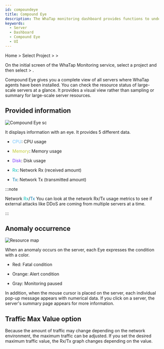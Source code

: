 ```yaml
---
id: compoundeye
title: Compound Eye
description: The WhaTap monitoring dashboard provides functions to understand the overall status of a project at a glance.
keywords:
  - Server
  - Dashboard
  - Compound Eye
  - UI
---
```


Home > Select Project > <Cmdname sid="side_dashboard" className="uitext" /> > <Cmdname sid="side_compoundEye" className="uitext" />

On the initial screen of the WhaTap Monitoring service, select a project and then select <Cmdname sid="side_dashboard" className="uitext" /> > <Cmdname sid="side_compoundEye" className="uitext" />.

<ImgLang img='compoundeye-chart.png' desc='Dashboard Compound Eye'/>

Compound Eye gives you a complete view of all servers where WhaTap agents have been installed. You can check the resource status of large-scale servers at a glance. It provides a visual view rather than sampling or summary for large-scale server resources.

## Provided information

![Compound Eye sc](/img/compound-eye.png)

It displays information with an eye. It provides 5 different data.

- <font color='73C2FC'>CPU</font>: CPU usage

- <font color='C0CA33'>Memory</font>: Memory usage

- <font color='7632FF'>Disk</font>: Disk usage

- <font color='00BEB8'>Rx</font>: Network Rx (received amount)

- <font color='0076AC'>Tx</font>: Network Tx (transmitted amount)

:::note

Network <font color='00BEB8'>Rx</font>/<font color='0076AC'>Tx</font> You can look at the network Rx/Tx usage metrics to see if external attacks like DDoS are coming from multiple servers at a time.

:::

## Anomaly occurrence

![Resource map](/img/compoundeye-chart-ab.png)

When an anomaly occurs on the server, each Eye expresses the condition with a color.

- <span class='ov10'>Red</span>: Fatal condition

- <span class='wer'>Orange</span>: Alert condition

- <span class='mstop'>Gray</span>: Monitoring paused

In addition, when the mouse cursor is placed on the server, each individual pop-up message appears with numerical data. If you click on a server, the server's summary page appears for more information.

## Traffic Max Value option

Because the amount of traffic may change depending on the network environment, the maximum traffic can be adjusted. If you set the desired maximum traffic value, the Rx/Tx graph changes depending on the value.

<ImgLang img='compoundeye-chart-max-value.png' desc='Max value of chart'/>
